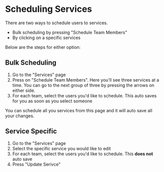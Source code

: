 # Scheduling Services
There are two ways to schedule users to services. 
- Bulk scheduling by pressing "Schedule Team Members"
- By clicking on a specific services

Below are the steps for either option:

## Bulk Scheduling
1. Go to the "Services" page
2. Press on "Schedule Team Members". Here you'll see three services at a time. You can go to the next group of three by pressing the arrows on either side.
3. For each team, select the users you'd like to schedule. This auto saves for you as soon as you select someone

You can schedule all you services from this page and it will auto save all your changes.

## Service Specific
1. Go to the "Services" page
2. Select the specific service you would like to edit
3. For each team, select the users you'd like to schedule. This **does not** auto save
4. Press "Update Serivce"